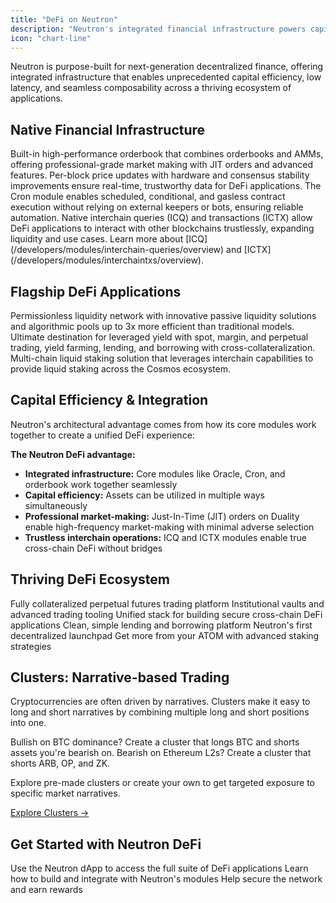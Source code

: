 ```yaml
---
title: "DeFi on Neutron"
description: "Neutron's integrated financial infrastructure powers capital-efficient DeFi products"
icon: "chart-line"
---
```


Neutron is purpose-built for next-generation decentralized finance, offering integrated infrastructure that enables unprecedented capital efficiency, low latency, and seamless composability across a thriving ecosystem of applications.

## Native Financial Infrastructure

<CardGroup cols={2}>
  <Card title="Integrated Orderbook" icon="arrows-rotate" iconType="duotone">
    Built-in high-performance orderbook that combines orderbooks and AMMs, offering professional-grade market making with JIT orders and advanced features.
  </Card>
  <Card title="High-Frequency Oracle" icon="chart-line" iconType="duotone">
    Per-block price updates with hardware and consensus stability improvements ensure real-time, trustworthy data for DeFi applications.
  </Card>
  <Card title="Automated Execution" icon="clock" iconType="duotone">
    The Cron module enables scheduled, conditional, and gasless contract execution without relying on external keepers or bots, ensuring reliable automation.
  </Card>
  <Card title="Interchain Capabilities" icon="link" iconType="duotone">
    Native interchain queries (ICQ) and transactions (ICTX) allow DeFi applications to interact with other blockchains trustlessly, expanding liquidity and use cases. Learn more about [ICQ](/developers/modules/interchain-queries/overview) and [ICTX](/developers/modules/interchaintxs/overview).
  </Card>
</CardGroup>

## Flagship DeFi Applications

<CardGroup cols={3}>
  <Card title="Astroport" icon="chart-mixed" iconType="duotone" href="https://astroport.fi/" target="_blank">
    Permissionless liquidity network with innovative passive liquidity solutions and algorithmic pools up to 3x more efficient than traditional models.
  </Card>
  <Card title="Mars Protocol" icon="planet-mars" iconType="duotone" href="https://marsprotocol.io/" target="_blank">
    Ultimate destination for leveraged yield with spot, margin, and perpetual trading, yield farming, lending, and borrowing with cross-collateralization.
  </Card>
  <Card title="Drop Protocol" icon="droplet" iconType="duotone" href="/defi/drop">
    Multi-chain liquid staking solution that leverages interchain capabilities to provide liquid staking across the Cosmos ecosystem.
  </Card>
</CardGroup>

## Capital Efficiency & Integration

Neutron's architectural advantage comes from how its core modules work together to create a unified DeFi experience:

<div className="p-4 border-l-4 border-primary bg-primary/5 rounded my-6">
  <strong>The Neutron DeFi advantage:</strong>
  <ul className="mt-2">
    <li><strong>Integrated infrastructure:</strong> Core modules like Oracle, Cron, and orderbook work together seamlessly</li>
    <li><strong>Capital efficiency:</strong> Assets can be utilized in multiple ways simultaneously</li>
    <li><strong>Professional market-making:</strong> Just-In-Time (JIT) orders on Duality enable high-frequency market-making with minimal adverse selection</li>
    <li><strong>Trustless interchain operations:</strong> ICQ and ICTX modules enable true cross-chain DeFi without bridges</li>
  </ul>
</div>

## Thriving DeFi Ecosystem

<CardGroup cols={2}>
  <Card title="Levana" icon="chart-line" iconType="duotone" href="https://levana.finance/" target="_blank">
    Fully collateralized perpetual futures trading platform
  </Card>
  <Card title="Margined" icon="briefcase" iconType="duotone" href="https://margined.io/" target="_blank">
    Institutional vaults and advanced trading tooling
  </Card>
  <Card title="Valence" icon="network-wired" iconType="duotone" href="https://www.valence.zone/" target="_blank">
    Unified stack for building secure cross-chain DeFi applications
  </Card>
  <Card title="Neve" icon="snowflake" iconType="duotone" href="https://neve-lend.com/markets" target="_blank">
    Clean, simple lending and borrowing platform
  </Card>
  <Card title="Eclipse" icon="sun" iconType="duotone" href="https://www.eclipsefi.io/" target="_blank">
    Neutron's first decentralized launchpad
  </Card>
  <Card title="Hydro" icon="droplet" iconType="duotone" href="https://hydro.cosmos.network/" target="_blank">
    Get more from your ATOM with advanced staking strategies
  </Card>
</CardGroup>

## Clusters: Narrative-based Trading

<Card title="Introducing Clusters">
  <p>
    Cryptocurrencies are often driven by narratives. Clusters make it easy to long and short narratives by combining multiple long and short positions into one.
  </p>
  <p className="mt-2">
    Bullish on BTC dominance? Create a cluster that longs BTC and shorts assets you're bearish on. Bearish on Ethereum L2s? Create a cluster that shorts ARB, OP, and ZK.
  </p>
  <p className="mt-2">
    Explore pre-made clusters or create your own to get targeted exposure to specific market narratives.
  </p>
  <div className="mt-4">
    <a href="https://bullbear.zone/clusters" className="text-primary hover:underline">Explore Clusters →</a>
  </div>
</Card>

## Get Started with Neutron DeFi

<CardGroup cols={3}>
  <Card title="Launch App" icon="rocket" iconType="duotone" href="https://app.neutron.org" target="_blank">
    Use the Neutron dApp to access the full suite of DeFi applications
  </Card>
  <Card title="Developer Docs" icon="code" iconType="duotone" href="/developers/modules">
    Learn how to build and integrate with Neutron's modules
  </Card>
  <Card title="Run a Validator" icon="server" iconType="duotone" href="/validators/overview">
    Help secure the network and earn rewards
  </Card>
</CardGroup> 